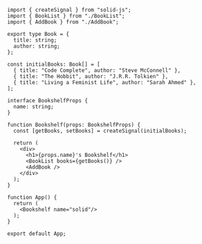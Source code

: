 ```tsx
import { createSignal } from "solid-js";
import { BookList } from "./BookList";
import { AddBook } from "./AddBook";

export type Book = {
  title: string;
  author: string;
};

const initialBooks: Book[] = [
  { title: "Code Complete", author: "Steve McConnell" },
  { title: "The Hobbit", author: "J.R.R. Tolkien" },
  { title: "Living a Feminist Life", author: "Sarah Ahmed" },
];

interface BookshelfProps {
  name: string;
}

function Bookshelf(props: BookshelfProps) {
  const [getBooks, setBooks] = createSignal(initialBooks);

  return (
    <div>
      <h1>{props.name}'s Bookshelf</h1>
      <BookList books={getBooks()} />
      <AddBook />
    </div>
  );
}

function App() {
  return (
    <Bookshelf name="solid"/>
  );
}

export default App;
```
